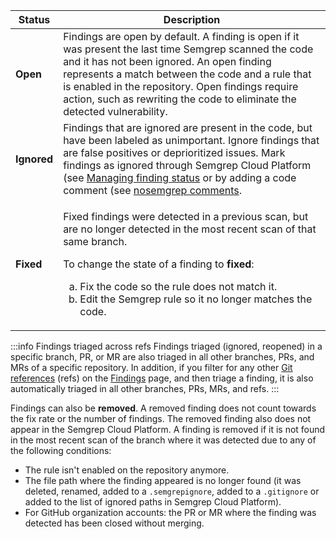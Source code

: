 | Status | Description |
| -----------  | ------------ |
| **Open** | Findings are open by default. A finding is open if it was present the last time Semgrep scanned the code and it has not been ignored. An open finding represents a match between the code and a rule that is enabled in the repository. Open findings require action, such as rewriting the code to eliminate the detected vulnerability. |
| **Ignored** | Findings that are ignored are present in the code, but have been labeled as unimportant. Ignore findings that are false positives or deprioritized issues. Mark findings as ignored through Semgrep Cloud Platform (see [Managing finding status](/semgrep-code/findings/#managing-finding-status) or by adding a code comment (see [nosemgrep comments](/ignoring-files-folders-code/#reference-summary). |
| **Fixed** | <p>Fixed findings were detected in a previous scan, but are no longer detected in the most recent scan of that same branch. </p> <p> To change the state of a finding to **fixed**: <ol type="a"><li>Fix the code so the rule does not match it.</li><li>Edit the Semgrep rule so it no longer matches the code.</li></ol></p> |

:::info Findings triaged across refs
Findings triaged (ignored, reopened) in a specific branch, PR, or MR are also triaged in all other branches, PRs, and MRs of a specific repository. In addition, if you filter for any other [Git references](https://git-scm.com/book/en/v2/Git-Internals-Git-References) (refs) on the [Findings](https://semgrep.dev/orgs/-/findings?tab=open) page, and then triage a finding, it is also automatically triaged in all other branches, PRs, MRs, and refs.
:::

Findings can also be **removed**. A removed finding does not count towards the fix rate or the number of findings. The removed finding also does not appear in the Semgrep Cloud Platform. A finding is removed if it is not found in the most recent scan of the branch where it was detected due to any of the following conditions:

* The rule isn't enabled on the repository anymore.
* The file path where the finding appeared is no longer found (it was deleted, renamed, added to a `.semgrepignore`, added to a `.gitignore` or added to the list of ignored paths in Semgrep Cloud Platform).
* For GitHub organization accounts: the PR or MR where the finding was detected has been closed without merging.
